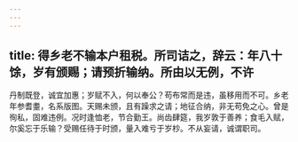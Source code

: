 ```yaml
---
---
---
```

title: 得乡老不输本户租税。所司诘之，辞云：年八十馀，岁有颁赐；请预折输纳。所由以无例，不许
---



丹制既登，诚宜加惠；岁赋不入，何以奉公？苟布常而是违，虽移用而不可。乡老年参耆耋，名系版图。天赐未颁，且有躁求之请；地征合纳，非无苟免之心。曾是徇私，固难违例。况时逢恤老，节合勤王。尚齿肆筵，我岁敦于善养；食毛入赋，尔奚忘于乐输？受赐任待于时颁，量入难亏于岁杪。不从妄请，诚谓职司。